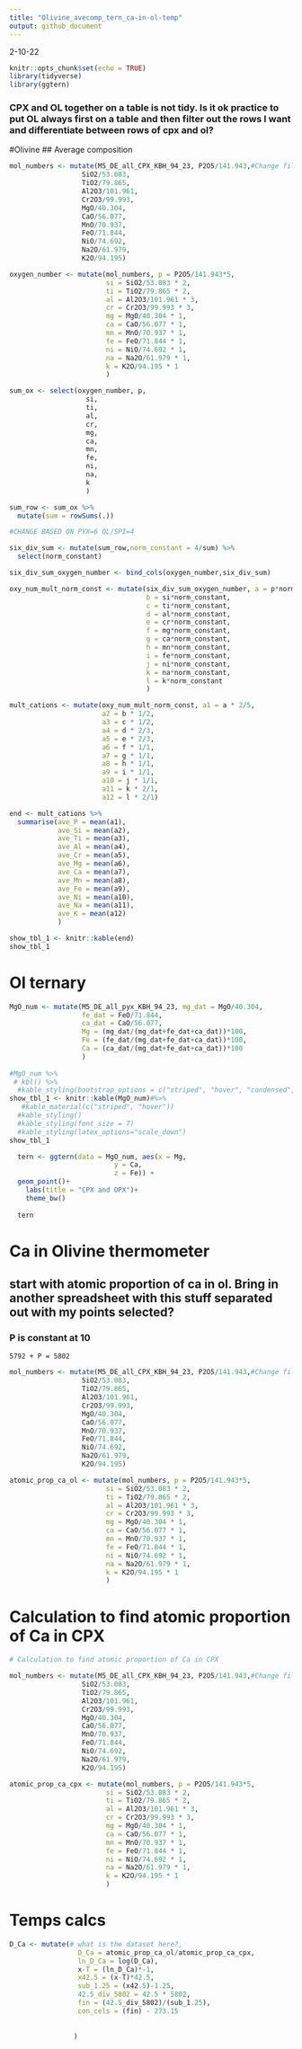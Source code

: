 ```yaml
---
title: "Olivine_avecomp_tern_ca-in-ol-temp"
output: github_document
---
```

2-10-22

```r
knitr::opts_chunk$set(echo = TRUE)
library(tidyverse)
library(ggtern)
```
### CPX and OL together on a table is not tidy. Is it ok practice to put OL always first on a table and then filter out the rows I want and differentiate between rows of cpx and ol?


#Olivine
## Average composition

```r
mol_numbers <- mutate(M5_DE_all_CPX_KBH_94_23, P2O5/141.943,#Change file here
                  SiO2/53.083,
                  TiO2/79.865,
                  Al2O3/101.961,
                  Cr2O3/99.993,
                  MgO/40.304,
                  CaO/56.077,
                  MnO/70.937,
                  FeO/71.844,
                  NiO/74.692,
                  Na2O/61.979,
                  K2O/94.195)

oxygen_number <- mutate(mol_numbers, p = P2O5/141.943*5,
                        si = SiO2/53.083 * 2,
                        ti = TiO2/79.865 * 2,
                        al = Al2O3/101.961 * 3,
                        cr = Cr2O3/99.993 * 3,
                        mg = MgO/40.304 * 1,
                        ca = CaO/56.077 * 1,
                        mn = MnO/70.937 * 1,
                        fe = FeO/71.844 * 1,
                        ni = NiO/74.692 * 1,
                        na = Na2O/61.979 * 1,
                        k = K2O/94.195 * 1
                        )

sum_ox <- select(oxygen_number, p,
                   si,
                   ti,
                   al,
                   cr,
                   mg,
                   ca,
                   mn,
                   fe,
                   ni,
                   na,
                   k
                   )

sum_row <- sum_ox %>% 
  mutate(sum = rowSums(.))

#CHANGE BASED ON PYX=6 OL/SPI=4

six_div_sum <- mutate(sum_row,norm_constant = 4/sum) %>% 
  select(norm_constant)

six_div_sum_oxygen_number <- bind_cols(oxygen_number,six_div_sum)

oxy_num_mult_norm_const <- mutate(six_div_sum_oxygen_number, a = p*norm_constant,
                                  b = si*norm_constant,
                                  c = ti*norm_constant,
                                  d = al*norm_constant,
                                  e = cr*norm_constant,
                                  f = mg*norm_constant,
                                  g = ca*norm_constant,
                                  h = mn*norm_constant,
                                  i = fe*norm_constant,
                                  j = ni*norm_constant,
                                  k = na*norm_constant,
                                  l = k*norm_constant
                                  )

mult_cations <- mutate(oxy_num_mult_norm_const, a1 = a * 2/5,
                       a2 = b * 1/2,
                       a3 = c * 1/2,
                       a4 = d * 2/3,
                       a5 = e * 2/3,
                       a6 = f * 1/1,
                       a7 = g * 1/1,
                       a8 = h * 1/1,
                       a9 = i * 1/1,
                       a10 = j * 1/1,
                       a11 = k * 2/1,
                       a12 = l * 2/1)

end <- mult_cations %>% 
  summarise(ave_P = mean(a1),
            ave_Si = mean(a2),
            ave_Ti = mean(a3),
            ave_Al = mean(a4),
            ave_Cr = mean(a5),
            ave_Mg = mean(a6),
            ave_Ca = mean(a7),
            ave_Mn = mean(a8),
            ave_Fe = mean(a9),
            ave_Ni = mean(a10),
            ave_Na = mean(a11),
            ave_K = mean(a12) 
            )

show_tbl_1 <- knitr::kable(end)
show_tbl_1
```

# Ol ternary

```r
MgO_num <- mutate(M5_DE_all_pyx_KBH_94_23, mg_dat = MgO/40.304,
                  fe_dat = FeO/71.844,
                  ca_dat = CaO/56.077,
                  Mg = (mg_dat/(mg_dat+fe_dat+ca_dat))*100,
                  Fe = (fe_dat/(mg_dat+fe_dat+ca_dat))*100,
                  Ca = (ca_dat/(mg_dat+fe_dat+ca_dat))*100
                  )
                  
#MgO_num %>% 
 # kbl() %>% 
  #kable_styling(bootstrap_options = c("striped", "hover", "condensed", "responsive"))
show_tbl_1 <- knitr::kable(MgO_num)#%>%
   #kable_material(c("striped", "hover"))
  #kable_styling()
  #kable_styling(font_size = 7)
  #kable_styling(latex_options="scale_down")
show_tbl_1

  tern <- ggtern(data = MgO_num, aes(x = Mg,
                          y = Ca, 
                          z = Fe)) +
  geom_point()+
    labs(title = "CPX and OPX")+
    theme_bw()
  
  tern
```


# Ca in Olivine thermometer
## start with atomic proportion of ca in ol. Bring in another spreadsheet with this stuff separated out with my points selected?
### P is constant at 10
    5792 + P = 5802
    
```r
mol_numbers <- mutate(M5_DE_all_CPX_KBH_94_23, P2O5/141.943,#Change file here
                  SiO2/53.083,
                  TiO2/79.865,
                  Al2O3/101.961,
                  Cr2O3/99.993,
                  MgO/40.304,
                  CaO/56.077,
                  MnO/70.937,
                  FeO/71.844,
                  NiO/74.692,
                  Na2O/61.979,
                  K2O/94.195)

atomic_prop_ca_ol <- mutate(mol_numbers, p = P2O5/141.943*5,
                        si = SiO2/53.083 * 2,
                        ti = TiO2/79.865 * 2,
                        al = Al2O3/101.961 * 3,
                        cr = Cr2O3/99.993 * 3,
                        mg = MgO/40.304 * 1,
                        ca = CaO/56.077 * 1,
                        mn = MnO/70.937 * 1,
                        fe = FeO/71.844 * 1,
                        ni = NiO/74.692 * 1,
                        na = Na2O/61.979 * 1,
                        k = K2O/94.195 * 1
                        )

```

# Calculation to find atomic proportion of Ca in CPX

```r
# Calculation to find atomic proportion of Ca in CPX

mol_numbers <- mutate(M5_DE_all_CPX_KBH_94_23, P2O5/141.943,#Change file here
                  SiO2/53.083,
                  TiO2/79.865,
                  Al2O3/101.961,
                  Cr2O3/99.993,
                  MgO/40.304,
                  CaO/56.077,
                  MnO/70.937,
                  FeO/71.844,
                  NiO/74.692,
                  Na2O/61.979,
                  K2O/94.195)

atomic_prop_ca_cpx <- mutate(mol_numbers, p = P2O5/141.943*5,
                        si = SiO2/53.083 * 2,
                        ti = TiO2/79.865 * 2,
                        al = Al2O3/101.961 * 3,
                        cr = Cr2O3/99.993 * 3,
                        mg = MgO/40.304 * 1,
                        ca = CaO/56.077 * 1,
                        mn = MnO/70.937 * 1,
                        fe = FeO/71.844 * 1,
                        ni = NiO/74.692 * 1,
                        na = Na2O/61.979 * 1,
                        k = K2O/94.195 * 1
                        )
```

# Temps calcs

```r
D_Ca <- mutate(# what is the dataset here?, 
                 D_Ca = atomic_prop_ca_ol/atomic_prop_ca_cpx,
                 ln_D_Ca = log(D_Ca),
                 x-T = (ln_D_Ca)*-1,
                 x42.5 = (x-T)*42.5,
                 sub_1.25 = (x42.5)-1.25,
                 42.5_div_5802 = 42.5 * 5802,
                 fin = (42.5_div_5802)/(sub_1.25),
                 con_cels = (fin) - 273.15
                 
                 
                )
```

